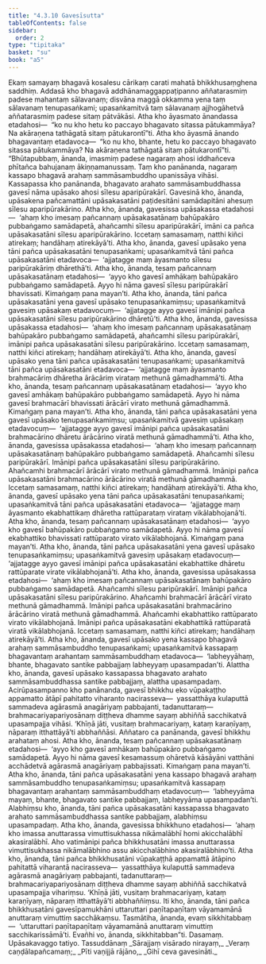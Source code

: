 ```yaml
---
title: "4.3.10 Gavesīsutta"
tableOfContents: false
sidebar:
  order: 2
type: "tipitaka"
basket: "su"
book: "a5"
---
```



<DynamicBreadcrumb />

<Division number="180" book="a5">

<Paragraph number="1059" book="a5">
Ekaṃ samayaṃ bhagavā kosalesu cārikaṃ carati mahatā bhikkhusaṃghena saddhiṃ. Addasā kho bhagavā addhānamaggappaṭipanno aññatarasmiṃ padese mahantaṃ sālavanaṃ; disvāna maggā okkamma yena taṃ sālavanaṃ tenupasaṅkami; upasaṅkamitvā taṃ sālavanaṃ ajjhogāhetvā aññatarasmiṃ padese sitaṃ pātvākāsi.
</Paragraph>

<Paragraph number="1060" book="a5">
Atha kho āyasmato ānandassa etadahosi—  “ko nu kho hetu ko paccayo bhagavato sitassa pātukammāya? Na akāraṇena tathāgatā sitaṃ pātukarontī”ti. Atha kho āyasmā ānando bhagavantaṃ etadavoca—  “ko nu kho, bhante, hetu ko paccayo bhagavato sitassa pātukammāya? Na akāraṇena tathāgatā sitaṃ pātukarontī”ti.
</Paragraph>

<Paragraph number="1061" book="a5">
“Bhūtapubbaṃ, ānanda, imasmiṃ padese nagaraṃ ahosi iddhañceva phītañca bahujanaṃ ākiṇṇamanussaṃ. Taṃ kho panānanda, nagaraṃ kassapo bhagavā arahaṃ sammāsambuddho upanissāya vihāsi. Kassapassa kho panānanda, bhagavato arahato sammāsambuddhassa gavesī nāma upāsako ahosi sīlesu aparipūrakārī. Gavesinā kho, ānanda, upāsakena pañcamattāni upāsakasatāni paṭidesitāni samādapitāni ahesuṃ sīlesu aparipūrakārino. Atha kho, ānanda, gavesissa upāsakassa etadahosi—  ‘ahaṃ kho imesaṃ pañcannaṃ upāsakasatānaṃ bahūpakāro pubbaṅgamo samādapetā, ahañcamhi sīlesu aparipūrakārī, imāni ca pañca upāsakasatāni sīlesu aparipūrakārino. Iccetaṃ samasamaṃ, natthi kiñci atirekaṃ; handāhaṃ atirekāyā’ti.
</Paragraph>

<Paragraph number="1062" book="a5">
Atha kho, ānanda, gavesī upāsako yena tāni pañca upāsakasatāni tenupasaṅkami; upasaṅkamitvā tāni pañca upāsakasatāni etadavoca—  ‘ajjatagge maṃ āyasmanto sīlesu paripūrakāriṃ dhārethā’ti. Atha kho, ānanda, tesaṃ pañcannaṃ upāsakasatānaṃ etadahosi—  ‘ayyo kho gavesī amhākaṃ bahūpakāro pubbaṅgamo samādapetā. Ayyo hi nāma gavesī sīlesu paripūrakārī bhavissati. Kimaṅgaṃ pana mayan’ti. Atha kho, ānanda, tāni pañca upāsakasatāni yena gavesī upāsako tenupasaṅkamiṃsu; upasaṅkamitvā gavesiṃ upāsakaṃ etadavocuṃ—  ‘ajjatagge ayyo gavesī imānipi pañca upāsakasatāni sīlesu paripūrakārino dhāretū’ti. Atha kho, ānanda, gavesissa upāsakassa etadahosi—  ‘ahaṃ kho imesaṃ pañcannaṃ upāsakasatānaṃ bahūpakāro pubbaṅgamo samādapetā, ahañcamhi sīlesu paripūrakārī, imānipi pañca upāsakasatāni sīlesu paripūrakārino. Iccetaṃ samasamaṃ, natthi kiñci atirekaṃ; handāhaṃ atirekāyā’ti.
</Paragraph>

<Paragraph number="1063" book="a5">
Atha kho, ānanda, gavesī upāsako yena tāni pañca upāsakasatāni tenupasaṅkami; upasaṅkamitvā tāni pañca upāsakasatāni etadavoca—  ‘ajjatagge maṃ āyasmanto brahmacāriṃ dhāretha ārācāriṃ virataṃ methunā gāmadhammā’ti. Atha kho, ānanda, tesaṃ pañcannaṃ upāsakasatānaṃ etadahosi—  ‘ayyo kho gavesī amhākaṃ bahūpakāro pubbaṅgamo samādapetā. Ayyo hi nāma gavesī brahmacārī bhavissati ārācārī virato methunā gāmadhammā. Kimaṅgaṃ pana mayan’ti. Atha kho, ānanda, tāni pañca upāsakasatāni yena gavesī upāsako tenupasaṅkamiṃsu; upasaṅkamitvā gavesiṃ upāsakaṃ etadavocuṃ—  ‘ajjatagge ayyo gavesī imānipi pañca upāsakasatāni brahmacārino dhāretu ārācārino viratā methunā gāmadhammā’ti. Atha kho, ānanda, gavesissa upāsakassa etadahosi—  ‘ahaṃ kho imesaṃ pañcannaṃ upāsakasatānaṃ bahūpakāro pubbaṅgamo samādapetā. Ahañcamhi sīlesu paripūrakārī. Imānipi pañca upāsakasatāni sīlesu paripūrakārino. Ahañcamhi brahmacārī ārācārī virato methunā gāmadhammā. Imānipi pañca upāsakasatāni brahmacārino ārācārino viratā methunā gāmadhammā. Iccetaṃ samasamaṃ, natthi kiñci atirekaṃ; handāhaṃ atirekāyā’ti.
</Paragraph>

<Paragraph number="1064" book="a5">
Atha kho, ānanda, gavesī upāsako yena tāni pañca upāsakasatāni tenupasaṅkami; upasaṅkamitvā tāni pañca upāsakasatāni etadavoca—  ‘ajjatagge maṃ āyasmanto ekabhattikaṃ dhāretha rattūparataṃ virataṃ vikālabhojanā’ti. Atha kho, ānanda, tesaṃ pañcannaṃ upāsakasatānaṃ etadahosi—  ‘ayyo kho gavesī bahūpakāro pubbaṅgamo samādapetā. Ayyo hi nāma gavesī ekabhattiko bhavissati rattūparato virato vikālabhojanā. Kimaṅgaṃ pana mayan’ti. Atha kho, ānanda, tāni pañca upāsakasatāni yena gavesī upāsako tenupasaṅkamiṃsu; upasaṅkamitvā gavesiṃ upāsakaṃ etadavocuṃ—  ‘ajjatagge ayyo gavesī imānipi pañca upāsakasatāni ekabhattike dhāretu rattūparate virate vikālabhojanā’ti. Atha kho, ānanda, gavesissa upāsakassa etadahosi—  ‘ahaṃ kho imesaṃ pañcannaṃ upāsakasatānaṃ bahūpakāro pubbaṅgamo samādapetā. Ahañcamhi sīlesu paripūrakārī. Imānipi pañca upāsakasatāni sīlesu paripūrakārino. Ahañcamhi brahmacārī ārācārī virato methunā gāmadhammā. Imānipi pañca upāsakasatāni brahmacārino ārācārino viratā methunā gāmadhammā. Ahañcamhi ekabhattiko rattūparato virato vikālabhojanā. Imānipi pañca upāsakasatāni ekabhattikā rattūparatā viratā vikālabhojanā. Iccetaṃ samasamaṃ, natthi kiñci atirekaṃ; handāhaṃ atirekāyā’ti.
</Paragraph>

<Paragraph number="1065" book="a5">
Atha kho, ānanda, gavesī upāsako yena kassapo bhagavā arahaṃ sammāsambuddho tenupasaṅkami; upasaṅkamitvā kassapaṃ bhagavantaṃ arahantaṃ sammāsambuddhaṃ etadavoca—  ‘labheyyāhaṃ, bhante, bhagavato santike pabbajjaṃ labheyyaṃ upasampadan’ti. Alattha kho, ānanda, gavesī upāsako kassapassa bhagavato arahato sammāsambuddhassa santike pabbajjaṃ, alattha upasampadaṃ. Acirūpasampanno kho panānanda, gavesī bhikkhu eko vūpakaṭṭho appamatto ātāpī pahitatto viharanto nacirasseva—  yassatthāya kulaputtā sammadeva agārasmā anagāriyaṃ pabbajanti, tadanuttaraṃ—  brahmacariyapariyosānaṃ diṭṭheva dhamme sayaṃ abhiññā sacchikatvā upasampajja vihāsi. ‘Khīṇā jāti, vusitaṃ brahmacariyaṃ, kataṃ karaṇīyaṃ, nāparaṃ itthattāyā’ti abbhaññāsi. Aññataro ca panānanda, gavesī bhikkhu arahataṃ ahosi.
</Paragraph>

<Paragraph number="1066" book="a5">
Atha kho, ānanda, tesaṃ pañcannaṃ upāsakasatānaṃ etadahosi—  ‘ayyo kho gavesī amhākaṃ bahūpakāro pubbaṅgamo samādapetā. Ayyo hi nāma gavesī kesamassuṃ ohāretvā kāsāyāni vatthāni acchādetvā agārasmā anagāriyaṃ pabbajissati. Kimaṅgaṃ pana mayan’ti. Atha kho, ānanda, tāni pañca upāsakasatāni yena kassapo bhagavā arahaṃ sammāsambuddho tenupasaṅkamiṃsu; upasaṅkamitvā kassapaṃ bhagavantaṃ arahantaṃ sammāsambuddhaṃ etadavocuṃ—  ‘labheyyāma mayaṃ, bhante, bhagavato santike pabbajjaṃ, labheyyāma upasampadan’ti. Alabhiṃsu kho, ānanda, tāni pañca upāsakasatāni kassapassa bhagavato arahato sammāsambuddhassa santike pabbajjaṃ, alabhiṃsu upasampadaṃ.
</Paragraph>

<Paragraph number="1067" book="a5">
Atha kho, ānanda, gavesissa bhikkhuno etadahosi—  ‘ahaṃ kho imassa anuttarassa vimuttisukhassa nikāmalābhī homi akicchalābhī akasiralābhī. Aho vatimānipi pañca bhikkhusatāni imassa anuttarassa vimuttisukhassa nikāmalābhino assu akicchalābhino akasiralābhino’ti. Atha kho, ānanda, tāni pañca bhikkhusatāni vūpakaṭṭhā appamattā ātāpino pahitattā viharantā nacirasseva—  yassatthāya kulaputtā sammadeva agārasmā anagāriyaṃ pabbajanti, tadanuttaraṃ—  brahmacariyapariyosānaṃ diṭṭheva dhamme sayaṃ abhiññā sacchikatvā upasampajja vihariṃsu. ‘Khīṇā jāti, vusitaṃ brahmacariyaṃ, kataṃ karaṇīyaṃ, nāparaṃ itthattāyā’ti abbhaññiṃsu.
</Paragraph>

<Paragraph number="1068" book="a5">
Iti kho, ānanda, tāni pañca bhikkhusatāni gavesīpamukhāni uttaruttari paṇītapaṇītaṃ vāyamamānā anuttaraṃ vimuttiṃ sacchākaṃsu. Tasmātiha, ānanda, evaṃ sikkhitabbaṃ—  ‘uttaruttari paṇītapaṇītaṃ vāyamamānā anuttaraṃ vimuttiṃ sacchikarissāmā’ti. Evañhi vo, ānanda, sikkhitabban”ti.

</Paragraph>
</Division>

<Paragraph number="1069" type="center" book="a5">
Dasamaṃ.



</Paragraph>

<Paragraph number="1070" type="center" book="a5">
Upāsakavaggo tatiyo.



</Paragraph>

<Paragraph number="1071" type="center" book="a5">
Tassuddānaṃ


</Paragraph>

<Paragraph number="1072" type="verses" book="a5">
_Sārajjaṃ visārado nirayaṃ,_  
_Veraṃ caṇḍālapañcamaṃ;_  
_Pīti vaṇijjā rājāno,_  
_Gihī ceva gavesināti._
</Paragraph>